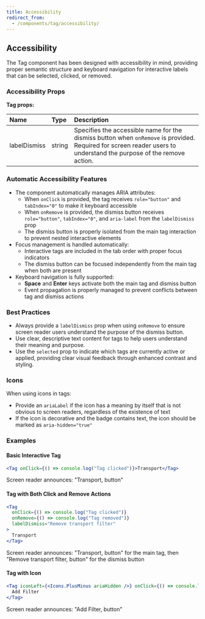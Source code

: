 ```yaml
---
title: Accessibility
redirect_from:
  - /components/tag/accessibility/
---
```


## Accessibility

The Tag component has been designed with accessibility in mind, providing proper semantic structure and keyboard navigation for interactive labels that can be selected, clicked, or removed.

### Accessibility Props

**Tag props:**

| Name         | Type   | Description                                                                                                                                                        |
| :----------- | :----- | :----------------------------------------------------------------------------------------------------------------------------------------------------------------- |
| labelDismiss | string | Specifies the accessible name for the dismiss button when `onRemove` is provided. Required for screen reader users to understand the purpose of the remove action. |

### Automatic Accessibility Features

- The component automatically manages ARIA attributes:
  - When `onClick` is provided, the tag receives `role="button"` and `tabIndex="0"` to make it keyboard accessible
  - When `onRemove` is provided, the dismiss button receives `role="button"`, `tabIndex="0"`, and `aria-label` from the `labelDismiss` prop
  - The dismiss button is properly isolated from the main tag interaction to prevent nested interactive elements
- Focus management is handled automatically:
  - Interactive tags are included in the tab order with proper focus indicators
  - The dismiss button can be focused independently from the main tag when both are present
- Keyboard navigation is fully supported:
  - **Space** and **Enter** keys activate both the main tag and dismiss button
  - Event propagation is properly managed to prevent conflicts between tag and dismiss actions

### Best Practices

- Always provide a `labelDismiss` prop when using `onRemove` to ensure screen reader users understand the purpose of the dismiss button.
- Use clear, descriptive text content for tags to help users understand their meaning and purpose.
- Use the `selected` prop to indicate which tags are currently active or applied, providing clear visual feedback through enhanced contrast and styling.

### Icons

When using icons in tags:

- Provide an `ariaLabel` if the icon has a meaning by itself that is not obvious to screen readers, regardless of the existence of text
- If the icon is decorative and the badge contains text, the icon should be marked as `aria-hidden="true"`

### Examples

#### Basic Interactive Tag

```jsx
<Tag onClick={() => console.log("Tag clicked")}>Transport</Tag>
```

Screen reader announces: "Transport, button"

#### Tag with Both Click and Remove Actions

```jsx
<Tag
  onClick={() => console.log("Tag clicked")}
  onRemove={() => console.log("Tag removed")}
  labelDismiss="Remove transport filter"
>
  Transport
</Tag>
```

Screen reader announces: "Transport, button" for the main tag, then "Remove transport filter, button" for the dismiss button

#### Tag with Icon

```jsx
<Tag iconLeft={<Icons.PlusMinus ariaHidden />} onClick={() => console.log("Tag clicked")}>
  Add Filter
</Tag>
```

Screen reader announces: "Add Filter, button"
